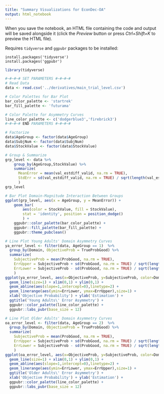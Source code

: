 ```yaml
---
title: "Summary Visualizations for EconDec-OA"
output: html_notebook
---
```


When you save the notebook, an HTML file containing the code and output will be saved alongside it (click the *Preview* button or press *Ctrl+Shift+K* to preview the HTML file).

Requires `tidyverse` and `ggpubr` packages to be installed:
```
install.packages('tidyverse')
install.packages('ggpubr')
```

```r
library(tidyverse)
```



```r
#~#~#~# SET PARAMETERS #~#~#~#
# Read Data
data <- read.csv('../derivatives/main_trial_level.csv')

# Color Palettes for Bar Plot
bar_color_palette <- 'startrek'
bar_fill_palette <- 'futurama'

# Color Palette for Asymmetry Curves
line_color_palette <- c('dodgerblue3','firebrick3')
#~#~#~# END PARAMETERS #~#~#~#
```



```r
# Factorize
data$AgeGroup <- factor(data$AgeGroup)
data$SubjNum <- factor(data$SubjNum)
data$StockValue <- factor(data$StockValue)
```



```r
# Group & Summarize
grp_level <- data %>%
	group_by(AgeGroup,StockValue) %>%
	summarize(
	  MeanError = mean(val_estdiff_valid, na.rm = TRUE),
	  StdErr = sd(val_estdiff_valid, na.rm = TRUE) / sqrt(length(val_estdiff_valid))
	  )
grp_level
```



```r
# Bar Plot Domain-Magnitude Interaction Between Groups
ggplot(grp_level, aes(x = AgeGroup, y = MeanError)) + 
	geom_bar(
		aes(color = StockValue, fill = StockValue),
		stat = 'identity', position = position_dodge()
		) +
	ggpubr::color_palette(bar_color_palette) + 
	ggpubr::fill_palette(bar_fill_palette) + 
	ggpubr::theme_pubclean()
```



```r
# Line Plot Young Adults' Domain Asymmetry Curves
ya_error_level <- filter(data, AgeGroup == 1)  %>%
  group_by(Domain, ObjectiveProb = TrueProbGood) %>%
  summarize(
    SubjectiveProb = mean(ProbGood, na.rm = TRUE),
    ErrUpper = SubjectiveProb + sd(ProbGood, na.rm = TRUE) / sqrt(length(ProbGood)),
    ErrLower = SubjectiveProb - sd(ProbGood, na.rm = TRUE) / sqrt(length(ProbGood))
    )
ggplot(ya_error_level, aes(x=ObjectiveProb, y=SubjectiveProb, color=Domain)) +
  geom_line(size=1) + xlim(0,1) + ylim(0,1) +
  geom_abline(aes(slope=1,intercept=0),linetype=2) +
  geom_linerange(aes(ymin=ErrLower, ymax=ErrUpper),size=1) +
  xlab('Objective Probability') + ylab('Estimation') +
  ggtitle('Young Adults\' Error Asymmetry') +
  ggpubr::color_palette(line_color_palette) +
  ggpubr::labs_pubr(base_size = 12)
```



```r
# Line Plot Older Adults' Domain Asymmetry Curves
oa_error_level <- filter(data, AgeGroup == 2)  %>%
  group_by(Domain, ObjectiveProb = TrueProbGood) %>%
  summarize(
    SubjectiveProb = mean(ProbGood, na.rm = TRUE),
    ErrUpper = SubjectiveProb + sd(ProbGood, na.rm = TRUE) / sqrt(length(ProbGood)),
    ErrLower = SubjectiveProb - sd(ProbGood, na.rm = TRUE) / sqrt(length(ProbGood))
    )
ggplot(oa_error_level, aes(x=ObjectiveProb, y=SubjectiveProb, color=Domain)) +
  geom_line(size=1) + xlim(0,1) + ylim(0,1) +
  geom_abline(aes(slope=1,intercept=0),linetype=2) +
  geom_linerange(aes(ymin=ErrLower, ymax=ErrUpper),size=1) +
  ggtitle('Older Adults\' Error Asymmetry') +
  xlab('Objective Probability') + ylab('Estimation') +
  ggpubr::color_palette(line_color_palette) +
  ggpubr::labs_pubr(base_size = 12)
```

